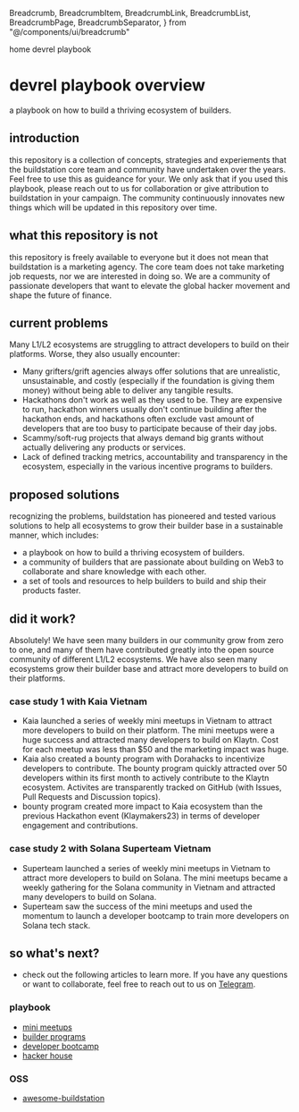   Breadcrumb,
  BreadcrumbItem,
  BreadcrumbLink,
  BreadcrumbList,
  BreadcrumbPage,
  BreadcrumbSeparator,
} from "@/components/ui/breadcrumb"

<Breadcrumb>
  <BreadcrumbList>
    <BreadcrumbItem>
      <BreadcrumbLink href="/">home</BreadcrumbLink>
    </BreadcrumbItem>
    <BreadcrumbSeparator />
    <BreadcrumbItem>
      <BreadcrumbPage>devrel playbook</BreadcrumbPage>
    </BreadcrumbItem>
  </BreadcrumbList>
</Breadcrumb>

# devrel playbook overview

a playbook on how to build a thriving ecosystem of builders.

## introduction
this repository is a collection of concepts, strategies and experiements that the buildstation core team and community have undertaken over the years. Feel free to use this as guideance for your. We only ask that if you used this playbook, please reach out to us for collaboration or give attribution to buildstation in your campaign. The community continuously innovates new things which will be updated in this repository over time.

## what this repository is not
this repository is freely available to everyone but it does not mean that buildstation is a marketing agency. The core team does not take marketing job requests, nor we are interested in doing so. We are a community of passionate developers that want to elevate the global hacker movement and shape the future of finance.

## current problems
Many L1/L2 ecosystems are struggling to attract developers to build on their platforms. Worse, they also usually encounter: 
- Many grifters/grift agencies always offer solutions that are unrealistic, unsustainable, and costly (especially if the foundation is giving them money) without being able to deliver any tangible results.
- Hackathons don't work as well as they used to be. They are expensive to run, hackathon winners usually don't continue building after the hackathon ends, and hackathons often exclude vast amount of developers that are too busy to participate because of their day jobs.
- Scammy/soft-rug projects that always demand big grants without actually delivering any products or services.
- Lack of defined tracking metrics, accountability and transparency in the ecosystem, especially in the various incentive programs to builders.

## proposed solutions
recognizing the problems, buildstation has pioneered and tested various solutions to help all ecosystems to grow their builder base in a sustainable manner, which includes:
- a playbook on how to build a thriving ecosystem of builders.
- a community of builders that are passionate about building on Web3 to collaborate and share knowledge with each other.
- a set of tools and resources to help builders to build and ship their products faster.

## did it work?
Absolutely! We have seen many builders in our community grow from zero to one, and many of them have contributed greatly into the open source community of different L1/L2 ecosystems. We have also seen many ecosystems grow their builder base and attract more developers to build on their platforms.

### case study 1 with Kaia Vietnam
- Kaia launched a series of weekly mini meetups in Vietnam to attract more developers to build on their platform. The mini meetups were a huge success and attracted many developers to build on Klaytn. Cost for each meetup was less than $50 and the marketing impact was huge.
- Kaia also created a bounty program with Dorahacks to incentivize developers to contribute. The bounty program quickly attracted over 50 developers within its first month to actively contribute to the Klaytn ecosystem. Activites are transparently tracked on GitHub (with Issues, Pull Requests and Discussion topics).
- bounty program created more impact to Kaia ecosystem than the previous Hackathon event (Klaymakers23) in terms of developer engagement and contributions.

### case study 2 with Solana Superteam Vietnam
- Superteam launched a series of weekly mini meetups in Vietnam to attract more developers to build on Solana. The mini meetups became a weekly gathering for the Solana community in Vietnam and attracted many developers to build on Solana.
- Superteam saw the success of the mini meetups and used the momentum to launch a developer bootcamp to train more developers on Solana tech stack.

## so what's next?
- check out the following articles to learn more. If you have any questions or want to collaborate, feel free to reach out to us on [Telegram](https://t.me/buildstation).

### playbook
- [mini meetups](/devrel-playbook/mini-meetups)
- [builder programs](/devrel-playbook/builder-program)
- [developer bootcamp](/devrel-playbook/developer-bootcamp)
- [hacker house](/devrel-playbook/hacker-house)

### OSS
- [awesome-buildstation](/awesome-buildstation)